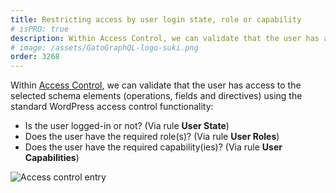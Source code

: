 ```yaml
---
title: Restricting access by user login state, role or capability
# isPRO: true
description: Within Access Control, we can validate that the user has access to the selected schema elements (operations, fields and directives) using the standard WordPress access control functionality.
# image: /assets/GatoGraphQL-logo-suki.png
order: 3268
---
```


Within [Access Control](../../use/defining-access-control), we can validate that the user has access to the selected schema elements (operations, fields and directives) using the standard WordPress access control functionality:

- Is the user logged-in or not? (Via rule **User State**)
- Does the user have the required role(s)? (Via rule **User Roles**)
- Does the user have the required capability(ies)? (Via rule **User Capabilities**)

![Access control entry](/assets/guides/upstream-pro/access-control-entry.png "Access control entry")
